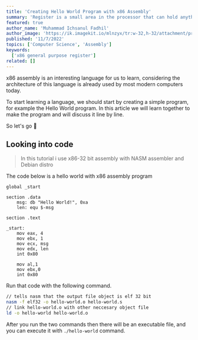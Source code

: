 ```yaml
---
title: 'Creating Hello World Program with x86 Assembly'
summary: 'Register is a small area in the processor that can hold anything value and has a transfer speed of 1000 times faster than RAM.'
featured: true
author_name: 'Muhammad Ichsanul Fadhil'
author_image: 'https://ik.imagekit.io/mlnzyx/tr:w-32,h-32/attachment/profile.webp'
published: '11/7/2022'
topics: ['Computer Science', 'Assembly']
keywords:
  ['x86 general purpose register']
related: []
---
```


x86 assembly is an interesting language for us to learn, considering the architecture of this language is already used by most modern computers today.

To start learning a language, we should start by creating a simple program, for example the Hello World program. In this article we will learn together to make the program and will discuss it line by line.

So let's go 🚀

## Looking into code

> In this tutorial i use x86-32 bit assembly with NASM assembler and Debian distro

The code below is a hello world with x86 assembly program

```wasm
global _start

section .data
    msg: db "Hello World!", 0xa
    len: equ $-msg

section .text

_start:
    mov eax, 4
    mov ebx, 1
    mov ecx, msg
    mov edx, len
    int 0x80

    mov al,1
    mov ebx,0
    int 0x80
```

Run that code with the following command.

```bash
// tells nasm that the output file object is elf 32 bit
nasm -f elf32 -o hello-world.o hello-world.s
// link hello-world.o with other neccesary object file
ld -o hello-world hello-world.o
```

After you run the two commands then there will be an executable file, and you can execute it with `./hello-world` command.